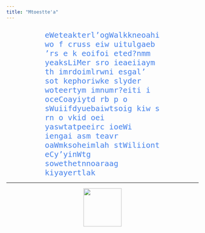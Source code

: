 ```yaml
---
title: "Mtoestte'a"
---
```





<div class="boxed"; style="color:#4582EC; text-align:left; font-size:20px; font-family:monospace; margin-top:5%; margin-left:20%; margin-right:20%">
eWeteakterl’ogWalkkneoahiwo f cruss eiw uitulgaeb ’rs e k eoifoi  eted?nmm yeaksLiMer sro ieaeiiaym th imrdoimlrwni esgal’ sot kephoriwke slyder woteertym imnumr?eiti i oceCoayiytd rb p o sWuiifdyuebaiwtsoig kiw s rn o vkid oei yaswtatpeeirc ioeWi iengai asm teavr oaWmksoheimlah stWiliiont eCy’yinWtg sowethetnnoaraag kiyayertlak
</div>

---

<p align="center">
  <img height="100" src="assets/alien.gif"/>
</p>
